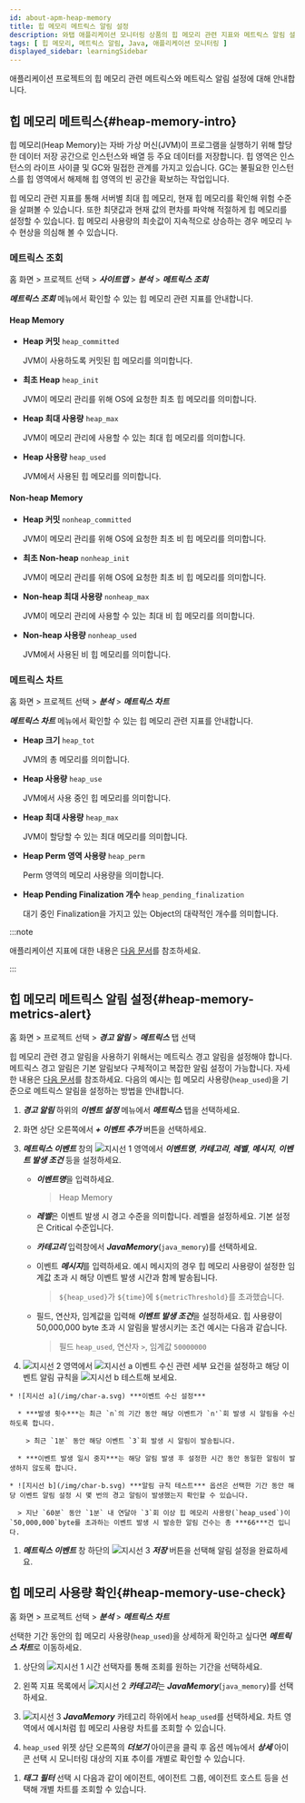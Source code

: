 ```yaml
---
id: about-apm-heap-memory
title: 힙 메모리 메트릭스 알림 설정
description: 와탭 애플리케이션 모니터링 상품의 힙 메모리 관련 지표와 메트릭스 알림 설정에 대해 안내합니다.
tags: [ 힙 메모리, 메트릭스 알림, Java, 애플리케이션 모니터링 ]
displayed_sidebar: learningSidebar
---
```


애플리케이션 프로젝트의 힙 메모리 관련 메트릭스와 메트릭스 알림 설정에 대해 안내합니다.

## 힙 메모리 메트릭스{#heap-memory-intro}

힙 메모리(Heap Memory)는 자바 가상 머신(JVM)이 프로그램을 실행하기 위해 할당한 데이터 저장 공간으로 인스턴스와 배열 등 주요 데이터를 저장합니다. 힙 영역은 인스턴스의 라이프 사이클 및 GC와 밀접한 관계를 가지고 있습니다. GC는 불필요한 인스턴스를 힙 영역에서 해제해 힙 영역의 빈 공간을 확보하는 작업입니다. 

<ImgLang img='best-p/about-heap-memory.png' desc='힙 메모리 위젯' />

힙 메모리 관련 지표를 통해 서버별 최대 힙 메모리, 현재 힙 메모리를 확인해 위험 수준을 살펴볼 수 있습니다. 또한 최댓값과 현재 값의 편차를 파악해 적절하게 힙 메모리를 설정할 수 있습니다. 힙 메모리 사용량의 최솟값이 지속적으로 상승하는 경우 메모리 누수 현상을 의심해 볼 수 있습니다.

### 메트릭스 조회

홈 화면 > 프로젝트 선택 > ***사이트맵*** > ***분석*** > ***메트릭스 조회***

***메트릭스 조회*** 메뉴에서 확인할 수 있는 힙 메모리 관련 지표를 안내합니다. 

#### Heap Memory

* **Heap 커밋** `heap_committed`

  JVM이 사용하도록 커밋된 힙 메모리를 의미합니다.

* **최초 Heap** `heap_init`

  JVM이 메모리 관리를 위해 OS에 요청한 최초 힙 메모리를 의미합니다.

* **Heap 최대 사용량** `heap_max`

  JVM이 메모리 관리에 사용할 수 있는 최대 힙 메모리를 의미합니다. 

* **Heap 사용량** `heap_used`

  JVM에서 사용된 힙 메모리를 의미합니다. 

#### Non-heap Memory

* **Heap 커밋** `nonheap_committed`

  JVM이 메모리 관리를 위해 OS에 요청한 최초 비 힙 메모리를 의미합니다.

* **최초 Non-heap** `nonheap_init`

  JVM이 메모리 관리를 위해 OS에 요청한 최초 비 힙 메모리를 의미합니다.

* **Non-heap 최대 사용량** `nonheap_max`

  JVM이 메모리 관리에 사용할 수 있는 최대 비 힙 메모리를 의미합니다. 

* **Non-heap 사용량** `nonheap_used`

  JVM에서 사용된 비 힙 메모리를 의미합니다.

### 메트릭스 차트

홈 화면 > 프로젝트 선택 > ***분석*** > ***메트릭스 차트***

***메트릭스 차트*** 메뉴에서 확인할 수 있는 힙 메모리 관련 지표를 안내합니다.

* **Heap 크기** `heap_tot`

  JVM의 총 메모리를 의미합니다. 

* **Heap 사용량** `heap_use`

  JVM에서 사용 중인 힙 메모리를 의미합니다. 

* **Heap 최대 사용량** `heap_max`

  JVM이 할당할 수 있는 최대 메모리를 의미합니다.

* **Heap Perm 영역 사용량** `heap_perm`

  Perm 영역의 메모리 사용량을 의미합니다.

* **Heap Pending Finalization 개수** `heap_pending_finalization`

  대기 중인 Finalization을 가지고 있는 Object의 대략적인 개수를 의미합니다.

:::note

애플리케이션 지표에 대한 내용은 [다음 문서](../java/metrics-app)를 참조하세요. 

:::

## 힙 메모리 메트릭스 알림 설정{#heap-memory-metrics-alert}

홈 화면 > 프로젝트 선택 > ***경고 알림*** > ***메트릭스*** 탭 선택

힙 메모리 관련 경고 알림을 사용하기 위해서는 메트릭스 경고 알림을 설정해야 합니다. 메트릭스 경고 알림은 기본 알림보다 구체적이고 복잡한 알림 설정이 가능합니다. 자세한 내용은 [다음 문서](../java/metric-warning-notice)를 참조하세요. 다음의 예시는 힙 메모리 사용량(`heap_used`)을 기준으로 메트릭스 알림을 설정하는 방법을 안내합니다.

<ImgLang img='best-p/about-heap-memory-metrics-event-01.png' desc='힙 메모리 메트릭스 이벤트 설정1' />

1. ***경고 알림*** 하위의 ***이벤트 설정*** 메뉴에서 ***메트릭스*** 탭을 선택하세요.

1. 화면 상단 오른쪽에서 ***+ 이벤트 추가*** 버튼을 선택하세요.

1. ***메트릭스 이벤트*** 창의 ![지시선 1](/img/number-01.png) 영역에서 ***이벤트명***, ***카테고리***, ***레벨***, ***메시지***, ***이벤트 발생 조건*** 등을 설정하세요.

    * ***이벤트명***을 입력하세요. 

      > Heap Memory

    * ***레벨***은 이벤트 발생 시 경고 수준을 의미합니다. 레벨을 설정하세요. 기본 설정은 <span class='vslow'>Critical</span> 수준입니다.

    * ***카테고리*** 입력창에서 ***JavaMemory***(`java_memory`)를 선택하세요.

    * 이벤트 ***메시지***를 입력하세요. 예시 메시지의 경우 힙 메모리 사용량이 설정한 임계값 초과 시 해당 이벤트 발생 시간과 함께 발송됩니다.

      > `${heap_used}`가 `${time}`에 `${metricThreshold}`를 초과했습니다.

    * 필드, 연산자, 임계값을 입력해 ***이벤트 발생 조건***을 설정하세요. 힙 사용량이 50,000,000 byte 초과 시 알림을 발생시키는 조건 예시는 다음과 같습니다.

      > 필드 `heap_used`, 연산자 `>`, 임계값 `50000000`
      
1. ![지시선 2](/img/number-02.png) 영역에서 ![지시선 a](/img/char-a.svg) 이벤트 수신 관련 세부 요건을 설정하고 해당 이벤트 알림 규칙을 ![지시선 b](/img/char-b.svg) 테스트해 보세요.

  <ImgLang img='best-p/about-heap-memory-metrics-event-02.png' desc='힙 메모리 메트릭스 이벤트 설정2' />

    * ![지시선 a](/img/char-a.svg) ***이벤트 수신 설정***
    
      * ***발생 횟수***는 최근 `n`의 기간 동안 해당 이벤트가 `n'`회 발생 시 알림을 수신하도록 합니다.

        > 최근 `1분` 동안 해당 이벤트 `3`회 발생 시 알림이 발송됩니다.

      * ***이벤트 발생 일시 중지***는 해당 알림 발생 후 설정한 시간 동안 동일한 알림이 발생하지 않도록 합니다. 

    * ![지시선 b](/img/char-b.svg) ***알림 규칙 테스트*** 옵션은 선택한 기간 동안 해당 이벤트 알림 설정 시 몇 번의 경고 알림이 발생했는지 확인할 수 있습니다. 

      > 지난 `60분` 동안 `1분` 내 연달아 `3`회 이상 힙 메모리 사용량(`heap_used`)이 `50,000,000`byte를 초과하는 이벤트 발생 시 발송한 알림 건수는 총 ***66***건 입니다.
      
1. ***메트릭스 이벤트*** 창 하단의 ![지시선 3](/img/number-03.png) ***저장*** 버튼을 선택해 알림 설정을 완료하세요.

## 힙 메모리 사용량 확인{#heap-memory-use-check}

홈 화면 > 프로젝트 선택 > ***분석*** > ***메트릭스 차트***

선택한 기간 동안의 힙 메모리 사용량(`heap_used`)을 상세하게 확인하고 싶다면 ***메트릭스 차트***로 이동하세요.

<ImgLang img='best-p/about-heap-memory-metrics-chart-01.png' desc='메트릭스 차트' />

1. 상단의 ![지시선 1](/img/number-01.png) 시간 선택자를 통해 조회를 원하는 기간을 선택하세요.

1. 왼쪽 지표 목록에서 ![지시선 2](/img/number-02.png) ***카테고리***는 ***JavaMemory***(`java_memory`)를 선택하세요.

1. ![지시선 3](/img/number-03.png) ***JavaMemory*** 카테고리 하위에서 `heap_used`를 선택하세요. 차트 영역에서 예시처럼 힙 메모리 사용량 차트를 조회할 수 있습니다.

1. `heap_used` 위젯 상단 오른쪽의 ***더보기*** 아이콘을 클릭 후 옵션 메뉴에서 ***상세*** 아이콘 선택 시 모니터링 대상의 지표 추이를 개별로 확인할 수 있습니다.

  <ImgLang img='best-p/about-heap-memory-metrics-chart-02.png' desc='메트릭스 차트 상세1 sc' />

1. ***태그*** ***필터*** 선택 시 다음과 같이 에이전트, 에이전트 그룹, 에이전트 호스트 등을 선택해 개별 차트를 조회할 수 있습니다.

  <ImgLang img='best-p/about-heap-memory-metrics-chart-03.png' desc='메트릭스 차트 상세2 sc' />


<!-- 

이 문서에서는 힙 메모리 관련 지표 및 알림 설정, 사용량 확인 방법에 대해 안내합니다.

Java 가상 머신이 프로그램을 실행하기 위해 메모리에 할당한 데이터 저장 공간 중 힙 영역에 객체와 배열 등의 주요 데이터를 저장합니다.

자바 가상 머신이 프로그램을 실행하기 위해 메모리에 할당한 데이터 저장 공간 중 힙 메모리 영역에 객체와 배열 등의 주요 데이터를 저장합니다. 

힙 메모리는 자바 가상 머신이 프로그램을 실행하기 위해 할당한 데이터 저장 공간입니다. 힙 영역에 객체와 배열 등 주요 데이터를 저장합니다. 이 문서에서는 힙 메모리 관련 지

이 문서에서는 힙 메모리 메트릭스 알림 설정 방법과 사용량 확인에 대해 안내합니다.

  예를 들어 힙 메모리 사용량이 설정한 기준치 초과 시 알림을 발생 시킬 경우 다음과 같이 입력하세요.

- 힙 메모리 관련 지표 확인 필요

- 힙 메모리 관련 지표 뷰 메뉴 확인 필요

애플리케이션 대시보드 > 리소스 관련 위젯  > 힙 메모리: 최대 메모리와 현재 사용량

성능 추이 차트 > 힙 메모리 위젯: 사용량 추이

메트릭스 차트 > 힙 > 크기, 사용량, 최대 사용량, heap perm 영역 사용량, heap pending finalization 개수


-->

<!-- >

***애플리케이션 대시보드***의 ***힙 메모리*** 위젯을 살펴보겠습니다 

***애플리케이션 대시보드***와 ***메트릭스 차트*** 메뉴를 통해 힙 메모리 관련 지표를 확인할 수 있습니다. 

주요 지표는 다음과 같습니다.

할당된 힙 영역이 부족할 경우 GC가 자주 발생해 CPU를 과도하게 점유하게 됩니다. 

힙 메모리 적정성 판단 필요 -> 

1.total과 used 편차 확인
편차 클 경우: 힙이 너무 크게 잡힌 것
편차가 작은 경우: 힙이 부족하게 잡힌 것
적절한 건 70~80%

2.used 최솟값의 변화
힙 메모리에서 빈 공간을 확보하는 것 == gc 
와탭 힙 메모리 차트의 하단 빈 공간이 gc하고도 남아있는 영역
최솟값 상승 == 메모리 사용량의 증가 -> 메모리 릭 의심 가능 -> 상세 분석

힙 영역은 인스턴스의 라이프 사이클 및 GC와 밀접한 관계를 가지고 있습니다. 


예를 들어 힙 사용량 과다/즉 최댓값 부족 시 GC가 자주 발생하고 이때 CPU를 과도하게 점유하게 됩니다.

힙 사용량이 과다/최댓값 부족 시 GC가 자주 발생합니다. 

이때 CPU 점유량 과다가 일어납니다

이때 CPU를 과도하게 점유하게  

-->